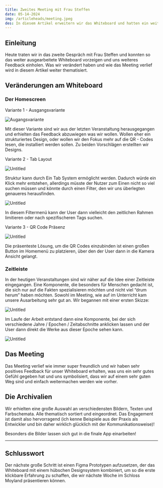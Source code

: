 ```yaml
---
title: Zweites Meeting mit Frau Steffen
date: 05-14-2024
img: /articleheads/meeting.jpeg
des: In diesem Artikel erweitern wir das Whiteboard und hatten ein weiteres Meeting mit Frau Steffen.
---
```


## Einleitung

Heute traten wir in das zweite Gespräch mit Frau Steffen und konnten so das weiter ausgearbeitete Whiteboard vorzeigen und uns weiteres Feedback einholen. Was wir verändert haben und wie das Meeting verlief wird in diesem Artikel weiter thematisiert.

## Veränderungen am Whiteboard

### Der Homescreen

Variante 1 - Ausgangsvariante

![Augangsvariante](/articlecontents/wb-14-05-24/Untitled.png)

Mit dieser Variante sind wir aus der letzten Veranstaltung herausgegangen und erhielten das Feedback abzuwiegen was wir wollen. Wollen eher ein strukturiertes Design, oder wollen wir den Fokus mehr auf die QR - Codes lesen, die installiert werden sollen. Zu beiden Vorschlägen erstellten wir Designs.

Variante 2 - Tab Layout

![Untitled](/articlecontents/wb-14-05-24/Untitled1.png)

Struktur kann durch Ein Tab System ermöglicht werden. Dadurch würde ein Klick mehr entstehen, allerdings müsste der Nutzer zum Einen nicht so viel suchen müssen und könnte durch einen Filter, den wir uns überlegten genaueres herausfinden.

![Untitled](/articlecontents/wb-14-05-24/Untitled2.png)

In diesem Filtermenü kann der User dann vielleicht den zeitlichen Rahmen limitieren oder nach spezifischeren Tags suchen. 

Variante 3 - QR Code Präsenz

![Untitled](/articlecontents/wb-14-05-24/Untitled3.png)

Die präsenteste Lösung, um die QR Codes einzubinden ist einen großen Button im Homemenü zu platzieren, über den der User dann in die Kamera Ansicht gelangt.

### Zeitleiste

In der heutigen Veranstaltungen sind wir näher auf die Idee einer Zeitleiste eingegangen. Eine Komponente, die besonders für Menschen gedacht ist, die sich nur auf die Fakten spezialisieren möchten und nicht viel “drum herum” haben möchten. Sowohl im Meeting, wie auf im Unterricht kam unsere Ausarbeitung sehr gut an. Wir begannen mit einer ersten Skizze:

![Untitled](/articlecontents/wb-14-05-24/Untitled4.png)

Im Laufe der Arbeit entstand dann eine Komponente, bei der sich verschiedene Jahre / Epochen / Zeitabschnitte anklicken lassen und der User dann direkt die Werke aus dieser Epoche sehen kann.

![Untitled](/articlecontents/wb-14-05-24/Untitled4.png)

## Das Meeting

Das Meeting verlief wie immer super freundlich und wir haben sehr positives Feedback für unser Whiteboard erhalten, was uns ein sehr gutes Gefühl gegeben hat und uns symbolisiert, dass wir auf einem sehr guten Weg sind und einfach weitermachen werden wie vorher. 

## Die Archivalien

Wir erhielten eine große Auswahl an verschiedensten Bildern, Texten und Farbschemata. Alle thematisch sortiert und eingeordnet. Das Engagement ist damit also hervorragend (ich kenne Beispiele aus der Praxis als Entwickler und bin daher wirklich glücklich mit der Kommunikationsweise)!

Besonders die Bilder lassen sich gut in die finale App einarbeiten!

---

## Schlusswort

Der nächste große Schritt ist einen Figma Prototypen aufzusetzen, der das Whiteboard mit einem hübschen Designsystem kombiniert, um so die erste klickbare Erfahrung zu schaffen, die wir nächste Woche im Schloss Moyland präsentieren können.
